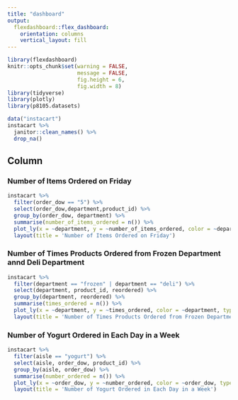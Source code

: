 ```yaml
---
title: "dashboard"
output: 
  flexdashboard::flex_dashboard:
    orientation: columns
    vertical_layout: fill
---
```


```r
library(flexdashboard)
knitr::opts_chunk$set(warning = FALSE,
                      message = FALSE,
                      fig.height = 6,
                      fig.width = 8)
library(tidyverse)
library(plotly)
library(p8105.datasets)
```


```r
data("instacart")
instacart %>% 
  janitor::clean_names() %>% 
  drop_na()
```

Column {data-width=650}
-----------------------------------------------------------------------

### Number of Items Ordered on Friday

```r
instacart %>% 
  filter(order_dow == "5") %>% 
  select(order_dow,department,product_id) %>% 
  group_by(order_dow, department) %>%
  summarise(number_of_items_ordered = n()) %>%
  plot_ly(x = ~department, y = ~number_of_items_ordered, color = ~department, type = "scatter") %>%
  layout(title = 'Number of Items Ordered on Friday')
```


### Number of Times Products Ordered from Frozen Department annd Deli Department

```r
instacart %>% 
  filter(department == "frozen" | department == "deli") %>% 
  select(department, product_id, reordered) %>% 
  group_by(department, reordered) %>%
  summarise(times_ordered = n()) %>%
  plot_ly(x = ~department, y = ~times_ordered, color = ~department, type = "box") %>%
  layout(title = 'Number of Times Products Ordered from Frozen Department and Deli Department')
```


### Number of Yogurt Ordered in Each Day in a Week

```r
instacart %>%
  filter(aisle == "yogurt") %>% 
  select(aisle, order_dow, product_id) %>% 
  group_by(aisle, order_dow) %>%
  summarise(number_ordered = n()) %>%
  plot_ly(x = ~order_dow, y = ~number_ordered, color = ~order_dow, type = "bar") %>%
  layout(title = 'Number of Yogurt Ordered in Each Day in a Week')
```

